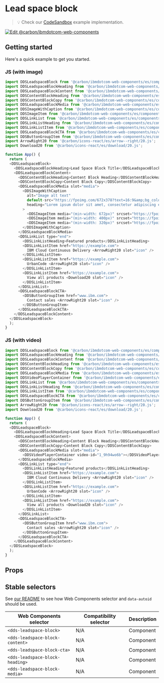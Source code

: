 
# Lead space block

> 💡 Check our
> [CodeSandbox](https://githubbox.com/carbon-design-system/carbon-for-ibm-dotcom/tree/main/packages/web-components/examples/codesandbox/components-react/leadspace-block)
> example implementation.

[![Edit @carbon/ibmdotcom-web-components](https://codesandbox.io/static/img/play-codesandbox.svg)](https://githubbox.com/carbon-design-system/carbon-for-ibm-dotcom/tree/main/packages/web-components/examples/codesandbox/components-react/leadspace-block)

## Getting started

Here's a quick example to get you started.

### JS (with image)

```javascript
import DDSLeadspaceBlock from '@carbon/ibmdotcom-web-components/es/components-react/leadspace-block/leadspace-block.js';
import DDSLeadspaceBlockHeading from '@carbon/ibmdotcom-web-components/es/components-react/leadspace-block/leadspace-block-heading.js';
import DDSLeadspaceBlockContent from '@carbon/ibmdotcom-web-components/es/components-react/leadspace-block/leadspace-block-content.js';
import DDSContentBlockHeading from '@carbon/ibmdotcom-web-components/es/components-react/content-block/content-block-heading.js';
import DDSContentBlockCopy from '@carbon/ibmdotcom-web-components/es/components-react/content-block/content-block-copy.js';
import DDSLeadspaceBlockMedia from '@carbon/ibmdotcom-web-components/es/components-react/leadspace-block/leadspace-block-media.js';
import DDSImageWithCaption from '@carbon/ibmdotcom-web-components/es/components-react/image-with-caption/image-with-caption.js';
import DDSImageItem from '@carbon/ibmdotcom-web-components/es/components-react/image/image-item.js';
import DDSLinkList from '@carbon/ibmdotcom-web-components/es/components-react/link-list/link-list.js';
import DDSLinkListHeading from '@carbon/ibmdotcom-web-components/es/components-react/link-list/link-list-heading.js';
import DDSLinkListItem from '@carbon/ibmdotcom-web-components/es/components-react/link-list/link-list-item.js';
import DDSLeadspaceBlockCTA from '@carbon/ibmdotcom-web-components/es/components-react/leadspace-block/leadspace-block-cta.js';
import DDSButtonGroupItem from '@carbon/ibmdotcom-web-components/es/components-react/button-group/button-group-item.js';
import ArrowRight20 from '@carbon/icons-react/es/arrow--right/20.js';
import Download20 from '@carbon/icons-react/es/download/20.js';

function App() {
  return (
  <DDSLeadspaceBlock>
    <DDSLeadspaceBlockHeading>Lead Space Block Title</DDSLeadspaceBlockHeading>
    <DDSLeadspaceBlockContent>
      <DDSContentBlockHeading>Content Block Heading</DDSContentBlockHeading>
      <DDSContentBlockCopy>Content Block Copy</DDSContentBlockCopy>
      <DDSLeadspaceBlockMedia slot="media">
        <DDSImageWithCaption
          alt="Image alt text"
          default-src="https://fpoimg.com/672x378?text=16:9&amp;bg_color=ee5396&amp;text_color=161616"
          heading="Lorem ipsum dolor sit amet, consectetur adipiscing elit."
        >
          <DDSImageItem media="(min-width: 672px)" srcset="https://fpoimg.com/672x378?text=16:9&amp;bg_color=ee5396&amp;text_color=161616"/>
          <DDSImageItem media="(min-width: 400px)" srcset="https://fpoimg.com/400x225?text=16:9&amp;bg_color=ee5396&amp;text_color=161616"/>
          <DDSImageItem media="(min-width: 320px)" srcset="https://fpoimg.com/320x180?text=16:9&amp;bg_color=ee5396&amp;text_color=161616"/>
        </DDSImageWithCaption>
      </DDSLeadspaceBlockMedia>
      <DDSLinkList type="end">
        <DDSLinkListHeading>Featured products</DDSLinkListHeading>
        <DDSLinkListItem href="https://example.com">
          IBM Cloud Continuous Delivery <ArrowRight20 slot="icon" />
        </DDSLinkListItem>
        <DDSLinkListItem href="https://example.com">
          UrbanCode <ArrowRight20 slot="icon" />
        </DDSLinkListItem>
        <DDSLinkListItem href="https://example.com">
          View all products <Download20 slot="icon" />
        </DDSLinkListItem>
      </DDSLinkList>
      <DDSLeadspaceBlockCTA>
        <DDSButtonGroupItem href="www.ibm.com">
          Contact sales <ArrowRight20 slot="icon" />
        </DDSButtonGroupItem>
      </DDSLeadspaceBlockCTA>
    </DDSLeadspaceBlockContent>
  </DDSLeadspaceBlock>
  );
}
```

### JS (with video)

```javascript
import DDSLeadspaceBlock from '@carbon/ibmdotcom-web-components/es/components-react/leadspace-block/leadspace-block.js';
import DDSLeadspaceBlockHeading from '@carbon/ibmdotcom-web-components/es/components-react/leadspace-block/leadspace-block-heading.js';
import DDSLeadspaceBlockContent from '@carbon/ibmdotcom-web-components/es/components-react/leadspace-block/leadspace-block-content.js';
import DDSContentBlockHeading from '@carbon/ibmdotcom-web-components/es/components-react/content-block/content-block-heading.js';
import DDSContentBlockCopy from '@carbon/ibmdotcom-web-components/es/components-react/content-block/content-block-copy.js';
import DDSLeadspaceBlockMedia from '@carbon/ibmdotcom-web-components/es/components-react/leadspace-block/leadspace-block-media.js';
import DDSVideoPlayerContainer from '@carbon/ibmdotcom-web-components/es/components-react/video-player/video-player-container';
import DDSLinkList from '@carbon/ibmdotcom-web-components/es/components-react/link-list/link-list.js';
import DDSLinkListHeading from '@carbon/ibmdotcom-web-components/es/components-react/link-list/link-list-heading.js';
import DDSLinkListItem from '@carbon/ibmdotcom-web-components/es/components-react/link-list/link-list-item.js';
import DDSLeadspaceBlockCTA from '@carbon/ibmdotcom-web-components/es/components-react/leadspace-block/leadspace-block-cta.js';
import DDSButtonGroupItem from '@carbon/ibmdotcom-web-components/es/components-react/button-group/button-group-item.js';
import ArrowRight20 from '@carbon/icons-react/es/arrow--right/20.js';
import Download20 from '@carbon/icons-react/es/download/20.js';

function App() {
  return (
  <DDSLeadspaceBlock>
    <DDSLeadspaceBlockHeading>Lead Space Block Title</DDSLeadspaceBlockHeading>
    <DDSLeadspaceBlockContent>
      <DDSContentBlockHeading>Content Block Heading</DDSContentBlockHeading>
      <DDSContentBlockCopy>Content Block Copy</DDSContentBlockCopy>
      <DDSLeadspaceBlockMedia slot="media">
        <DDSVideoPlayerContainer video-id="1_9h94wo6b"></DDSVideoPlayerContainer>
      </DDSLeadspaceBlockMedia>
      <DDSLinkList type="end">
        <DDSLinkListHeading>Featured products</DDSLinkListHeading>
        <DDSLinkListItem href="https://example.com">
          IBM Cloud Continuous Delivery <ArrowRight20 slot="icon" />
        </DDSLinkListItem>
        <DDSLinkListItem href="https://example.com">
          UrbanCode <ArrowRight20 slot="icon" />
        </DDSLinkListItem>
        <DDSLinkListItem href="https://example.com">
          View all products <Download20 slot="icon" />
        </DDSLinkListItem>
      </DDSLinkList>
      <DDSLeadspaceBlockCTA>
        <DDSButtonGroupItem href="www.ibm.com">
          Contact sales <ArrowRight20 slot="icon" />
        </DDSButtonGroupItem>
      </DDSLeadspaceBlockCTA>
    </DDSLeadspaceBlockContent>
  </DDSLeadspaceBlock>
  );
}
```

## Props

<Props of={PropTypesRef} />

## Stable selectors

See [our README](https://github.com/carbon-design-system/carbon-for-ibm-dotcom/tree/main/packages/web-components#stable-selectors-for-analytics-and-integratione2e-testing-in-web-components) to see how Web Components selector and `data-autoid` should be used.

| Web Components selector | Compatibility selector | Description |
| ----------------------- | ---------------------- | ----------- |
| `<dds-leadspace-block>`        | N/A                    | Component   |
| `<dds-leadspace-block-content>`        | N/A                    | Component   |
| `<dds-leadspace-block-cta>`        | N/A                    | Component   |
| `<dds-leadspace-block-heading>`        | N/A                    | Component   |
| `<dds-leadspace-block-media>`        | N/A                    | Component   |

<Description markdown={contributing} />

